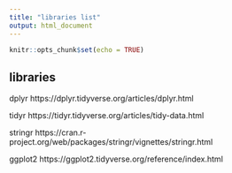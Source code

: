 ```yaml
---
title: "libraries list"
output: html_document
---
```


```r
knitr::opts_chunk$set(echo = TRUE)
```

## libraries

dplyr https://dplyr.tidyverse.org/articles/dplyr.html

tidyr https://tidyr.tidyverse.org/articles/tidy-data.html

stringr https://cran.r-project.org/web/packages/stringr/vignettes/stringr.html

ggplot2 https://ggplot2.tidyverse.org/reference/index.html


